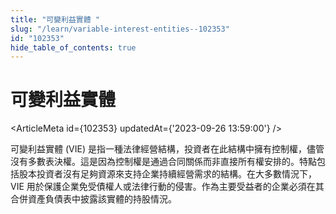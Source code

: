 ```yaml
---
title: "可變利益實體 "
slug: "/learn/variable-interest-entities--102353"
id: "102353"
hide_table_of_contents: true
---
```



# 可變利益實體 

<ArticleMeta id={102353} updatedAt={'2023-09-26 13:59:00'} />
<div className='border-solid border-b border-t-0 my-4 border-[var(--ifm-color-gray-300)]' />

可變利益實體 (VIE) 是指一種法律經營結構，投資者在此結構中擁有控制權，儘管沒有多數表決權。這是因為控制權是通過合同關係而非直接所有權安排的。特點包括股本投資者沒有足夠資源來支持企業持續經營需求的結構。在大多數情況下，VIE 用於保護企業免受債權人或法律行動的侵害。作為主要受益者的企業必須在其合併資產負債表中披露該實體的持股情況。

